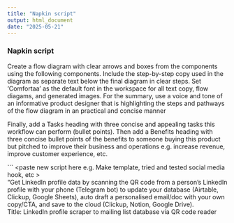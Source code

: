 ```yaml
---
title: "Napkin script"
output: html_document
date: "2025-05-21"
---
```


### Napkin script  

Create a flow diagram with clear arrows and boxes from the components using the following components. Include the step-by-step copy used in the diagram as separate text below the final diagram in clear steps. Set 'Comfortaa' as the default font in the workspace for all text copy, flow diagams, and generated images. For the summary, use a voice and tone of an informative product designer that is highlighting the steps and pathways of the flow diagram in an practical and concise manner  

Finally, add a Tasks heading with three concise and appealing tasks this workflow can perform (bullet points). Then add a Benefits heading with three concise bullet points of the benefits to someone buying this product but pitched to improve their business and operations e.g. increase revenue, improve customer experience, etc.    


```
<paste new script here e.g. Make template, tried and tested social media hook, etc >  
"Get LinkedIn profile data by scanning the QR code from a person’s LinkedIn profile with your phone (Telegram bot) to update your database (Airtable, Clickup, Google Sheets), auto draft a personalised email/doc with your own copy/CTA, and save to the cloud (Clickup, Notion, Google Drive).      
Title: LinkedIn profile scraper to mailing list database via QR code reader  
